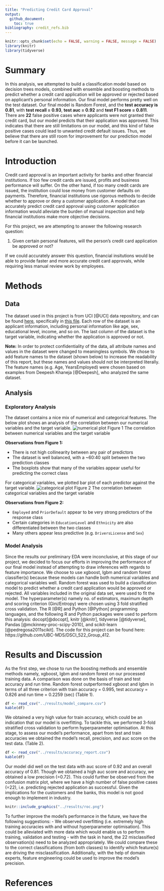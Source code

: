 ```yaml
---
title: "Predicting Credit Card Approval"
output: 
  github_document:
    toc: true
bibliography: credit_refs.bib
---
```


```r
knitr::opts_chunk$set(echo = FALSE, warning = FALSE, message = FALSE)
library(knitr)
library(tidyverse)
```

# Summary
In this analysis, we attempted to build a classification model based on
decision trees models, combined with ensemble and boosting methods to predict whether a credit card application will be approved or rejected based on applicant’s personal information. Our final model performs pretty well on the test dataset.
Our final model is Random Forest, and the **test accuracy is 0.81**,
with **test recall = 0.93**, **test auc = 0.92** and **test F1 score = 0.811**. There are **22** false positive cases where applicants were not granted their credit card, but our model predicts that their application was approved. This indicates that there are still limitations on our model, and this kind of false positive cases could lead to unwanted credit default issues. Thus, we believe that there are still room for improvement for our prediction model before it can be launched. 


# Introduction
Credit card approval is an important activity for banks and other
financial institutions. If too few credit cards are issued, profits and
business performance will suffer. On the other hand, if too many credit
cards are issued, the institution could lose money from customer
defaults on payments. Therefore, financial institutions use rigorous
methods to decide whether to approve or deny a customer application. A
model that can accurately predict credit card approval using customer
application information would alleviate the burden of manual inspection
and help financial institutions make more objective decisions.

For this project, we are attempting to answer the following research
question:

1.  Given certain personal features, will the person’s credit card
    application be approved or not?

If we could accurately answer this question, financial insitutions would
be able to provide faster and more accurate credit card approvals, while
requiring less manual review work by employees.

# Methods

## Data

The dataset used in this project is from  UCI [@UCI] data repository, and can be found [here](https://archive.ics.uci.edu/ml/datasets/Credit+Approval), specifically in [this file](https://archive.ics.uci.edu/ml/machine-learning-databases/credit-screening/crx.data). 
Each row of the dataset is an applicant information, including personal information like age, sex, educational level, income, and so on. The last column of the dataset is the target variable, indicating whether the application is approved or not.

**Note:** In order to protect confidentiality of the data, all attribute names and values in the dataset were changed to meaningless symbols. We chose to add feature names to the dataset (shown below) to increase the readability of this report, but these names and values should not be interpreted literally. The feature names (e.g. Age, YearsEmployed) were chosen based on examples from Deepesh Khaneja [@Deepesh], who analyzed the same dataset.


## Analysis

### Exploratory Analysis
The dataset contains a nice mix of numerical and categorical features. The below plot shows an analysis of the correlation between our numerical variables and the target variable. 
![numerical plot](../img/numerical.png) 
 Figure 1 The correlation between numerical variables and the target variable

**Observations from Figure 1:**

- There is not high collinearity between any pair of predictors
- The dataset is well balanced, with a ~60:40 split between the two prediction classes
- The boxplots show that many of the variables appear useful for predicting the correct class

For categorical variables, we plotted bar plot of each predictor against the target variable.
![categorical plot](../img/categorical.png) 
Figure 2 The correlation between categorical variables and the target variable

**Observations from Figure 2:**

- `Employed` and `PriorDefault` appear to be very strong predictors of the response class
- Certain categories in `EducationLevel` and `Ethnicity` are also differentiated between the two classes
- Many others appear less predictive (e.g. `DriversLicense` and `Sex`)
   
### Model Analysis

Since the results our preliminary EDA were inconclusive, at this stage of our project, we decided to focus our efforts in improving the performance of our final model instead of attempting to draw inferences with regards to feature importance. We choose to use xgboost, lgbm and random forest classifier(s) because these models can handle both numerical variables and categorical
variables well. Random forest was used to build a classification model to predict whether a credit card application would be approved or rejected. All variables included in the original data set, were used to fit the model.
The hyperparameter(s) namely no. of estimators, maximum depth and scoring criterion (Gini/Entropy) were chosen using 3 fold stratified cross validation.
The R [@R] and Python [@Python] programming languages, and the following R and Python packages were used to perform this analysis: docopt[@docopt], knitr [@knitr], tidyverse [@tidyverse], Pandas [@mckinney-proc-scipy-2010], and scikit-learn [@pedregosa2011scikit]. The code for this project can be found here: https://github.com/UBC-MDS/DSCI_522_Group_412.

# Results and Discussion

As the first step, we chose to run the boosting methods and ensemble methods namely, xgboost, lgbm and random forest on our processed training data. A comparison was done on the basis of train and test accuracy and run time. Random forest outperformed xgboost and lgbm in terms of all three criterion with train accuracy = 0.995, test accuracy = 0.826 and run time = 0.2259 (sec) (Table 1).
```r
df <- read_csv("../results/model_compare.csv")
kable(df)
```

We obtained a very high value for train accuracy, which could be an indication that our model is overfitting. To tackle this, we performed 3-fold stratified cross validation to perform hyperparameter optimisation. At this stage, to assess our model's performance, apart from test and train accuracies we obtained the model's recall, precision, and auc score on the test data. (Table 2).

```r
df <- read_csv("../results/accuracy_report.csv")
kable(df)
```

Our model did well on the test data with auc score of 0.92 and an overall accuracy of 0.81. Though we obtained a high auc score and accuracy, we obtained a low precision (=0.72). This could further be observed from the confusion matrix plot, where we have a high number of false positive cases (=22), i.e. predicting rejected application as successful. Given the implications for the customers and the banks, this model is not good enough to implement in industry.

```r
knitr::include_graphics("../results/roc.png")
```
To further improve the model's performance in the future, we have the following suggestions:
- We observed overfitting (i.e. extremely high training accuracies with and without hyperparameter optimisation). This could be alleviated with more data which would enable us to perform training, validation and testing - with the task in hand, the 22 misclassified observation(s) need to be analyzed appropriately. We could compare these to the correct classifications (from both classes) to identify which feature(s) are driving the misclassification. Additionally, with the help of domain experts, feature engineering could be used to improve the model's precision.

# References